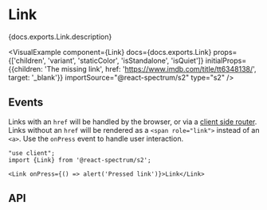 


# Link

<PageDescription>{docs.exports.Link.description}</PageDescription>

<VisualExample
  component={Link}
  docs={docs.exports.Link}
  props={['children', 'variant', 'staticColor', 'isStandalone', 'isQuiet']}
  initialProps={{children: 'The missing link', href: 'https://www.imdb.com/title/tt6348138/', target: '_blank'}}
  importSource="@react-spectrum/s2"
  type="s2" />

## Events

Links with an `href` will be handled by the browser, or via a [client side router](routing.html). Links without an `href` will be rendered as a `<span role="link">` instead of an `<a>`. Use the `onPress` event to handle user interaction.

```tsx render
"use client";
import {Link} from '@react-spectrum/s2';

<Link onPress={() => alert('Pressed link')}>Link</Link>
```

## API

<PropTable component={docs.exports.Link} links={docs.links} />
